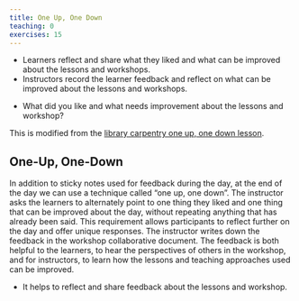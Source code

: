 ```yaml
---
title: One Up, One Down
teaching: 0
exercises: 15
---
```


::::::::::::::::::::::::::::::::::::::: objectives

- Learners reflect and share what they liked and what can be improved about the lessons and workshops.
- Instructors record the learner feedback and reflect on what can be improved about the lessons and workshops.

::::::::::::::::::::::::::::::::::::::::::::::::::

:::::::::::::::::::::::::::::::::::::::: questions

- What did you like and what needs improvement about the lessons and workshop?

::::::::::::::::::::::::::::::::::::::::::::::::::

This is modified from the
[library carpentry one up, one down lesson](https://librarycarpentry.github.io/lc-overview/07-one-up-down.html).

## One-Up, One-Down

In addition to sticky notes used for feedback during the day, at the end of the day we can use a technique called "one up, one down". The instructor asks the learners to alternately point to one thing they liked and one thing that can be improved about the day, without repeating anything that has already been said.  This requirement allows participants to reflect further on the day and offer unique responses. The instructor writes down the feedback in the workshop collaborative document. The feedback is both helpful to the learners, to hear the perspectives of others in the workshop, and for instructors, to learn how the lessons and teaching approaches used can be improved.

:::::::::::::::::::::::::::::::::::::::: keypoints

- It helps to reflect and share feedback about the lessons and workshop.

::::::::::::::::::::::::::::::::::::::::::::::::::
